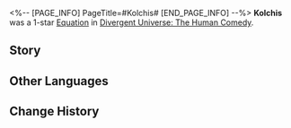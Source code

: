 <%-- [PAGE_INFO]
PageTitle=#Kolchis#
[END_PAGE_INFO] --%>
{{Removed|Equation}}
{{Equation Infobox
|period   = The Human Comedy
|rarity   = 1
|path1    = Erudition*3
|path2    = Propagation*2
|effect   = For every 1 Skill Point consumed by characters, increases their Ultimate DMG dealt by {{Color|h|65%}}, up to a max of {{Color|h|130%}} and lasting until after using the Ultimate.
|mentions = Kolchis
}}
'''Kolchis''' was a 1-star [[Divergent Universe: The Human Comedy/Equatoins|Equation]] in [[Divergent Universe: The Human Comedy]].

==Story==
{{Description|You once ruled over a miraculous dynasty with history and civilization. In the face of the looming Ice Age, they were soon abandoned. You led your clansmen to disintegrate, to have your bodies regress, and to revert to the primitive algal form before hiding in the humid underground royal tomb. Survival trumped all, even if it meant losing form, consciousness, and ability to speak. As long as one could survive &mdash; even the lowest and most humiliating change should be allowed.<br /><br />A turning point soon came when extraterrestrial visitors found your traces. As they pronounce "this is delicious," they carry you from the subterranean place to different places in the universe on their tongues, esophagi, and stomachs. Spores are scattered across new worlds. The lost wisdom is reawakened in the rivers and forests. You cheer, beginning an invasion without violence.}}
<!--
==Gameplay Notes==
* 
-->
==Other Languages==
{{Other Languages
|en   = Kolchis
|zhs  = 科尔奇人
|zht  = 科爾奇人
|ja   = コルキス{{Rubi|人|じん}}
|ko   = 콜치인
|es   = Kolchian{{MC|f=a|m=o}}
|fr   = Kolchis
|ru   = Колчи
|th   = ชาว Kolchis
|vi   = Kolchis
|de   = Kolchis
|id   = Kolchis
|pt   = Kolchis
}}

==Change History==
{{Change History|2.3}}